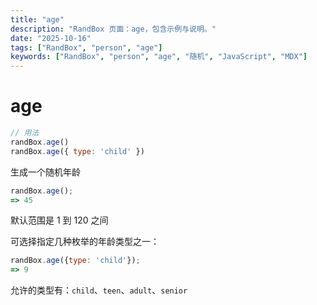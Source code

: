 ```yaml
---
title: "age"
description: "RandBox 页面：age，包含示例与说明。"
date: "2025-10-16"
tags: ["RandBox", "person", "age"]
keywords: ["RandBox", "person", "age", "随机", "JavaScript", "MDX"]
---
```


# age

```js
// 用法
randBox.age()
randBox.age({ type: 'child' })
```

生成一个随机年龄

```js
randBox.age();
=> 45
```

默认范围是 1 到 120 之间

可选择指定几种枚举的年龄类型之一：

```js
randBox.age({type: 'child'});
=> 9
```

允许的类型有：`child`、`teen`、`adult`、`senior`
